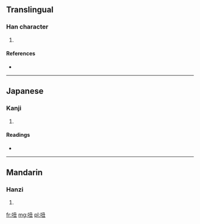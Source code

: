 ==Translingual==

===Han character===
{{Han char|rn=30|rad=口|as=04|sn=7|four=6701<sub>5</sub>|canj=口弓土 (RNG)}}

# {{defn|Han|sort=口04}}

====References====
* {{Han ref|kx=0177.100|dkj=03324|dj=0394.160|hdz=10595.070|uh=541C|ud=21532|bh=CA7C|bd=51836}}

----

==Japanese==

===Kanji===
{{ja-kanji|grade=|rs=口04}}

# {{defn|Japanese|sort=口04}}

====Readings====
* {{ja-readings|on=[[ちゅう]] (chū)|kun=[[こえ]] (koe)}}

----

==Mandarin==

===Hanzi===
{{cmn-hanzi|pin=[[chǒu]] ([[chou3]])|wg=ch'ou<sup>3</sup>}}

# {{defn|Mandarin|sort=口04}}

[[fr:吜]]
[[mg:吜]]
[[pl:吜]]